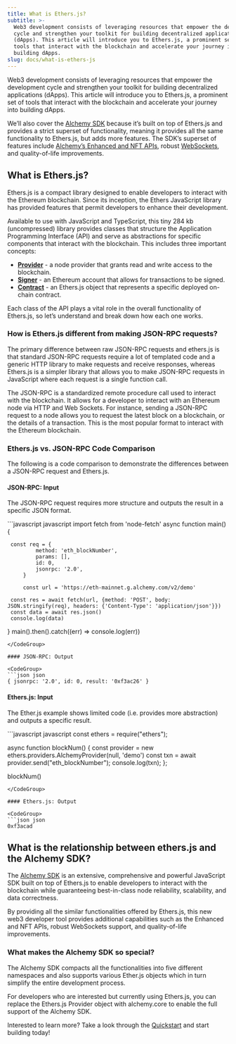 ```yaml
---
title: What is Ethers.js?
subtitle: >-
  Web3 development consists of leveraging resources that empower the development
  cycle and strengthen your toolkit for building decentralized applications
  (dApps). This article will introduce you to Ethers.js, a prominent set of
  tools that interact with the blockchain and accelerate your journey into
  building dApps.
slug: docs/what-is-ethers-js
---
```



Web3 development consists of leveraging resources that empower the development cycle and strengthen your toolkit for building decentralized applications (dApps). This article will introduce you to Ethers.js, a prominent set of tools that interact with the blockchain and accelerate your journey into building dApps.

We’ll also cover the [Alchemy SDK](/reference/alchemy-sdk-quickstart) because it’s built on top of Ethers.js and provides a strict superset of functionality, meaning it provides all the same functionality to Ethers.js, but adds more features. The SDK’s superset of features include [Alchemy’s Enhanced and NFT APIs](/reference/enhanced-apis-overview), robust [WebSockets](/reference/sdk-websockets-endpoints), and quality-of-life improvements.

## What is Ethers.js?

Ethers.js is a compact library designed to enable developers to interact with the Ethereum blockchain. Since its inception, the Ethers JavaScript library has provided features that permit developers to enhance their development.

Available to use with JavaScript and TypeScript, this tiny 284 kb (uncompressed) library provides classes that structure the Application Programming Interface (API) and serve as abstractions for specific components that interact with the blockchain. This includes three important concepts:

* **[Provider](/docs/ethers-js-provider)** - a node provider that grants read and write access to the blockchain.
* **[Signer](/docs/ethers-js-signer)** - an Ethereum account that allows for transactions to be signed.
* **[Contract](/docs/ethers-js-contract)** - an Ethers.js object that represents a specific deployed on-chain contract.

Each class of the API plays a vital role in the overall functionality of Ethers.js, so let’s understand and break down how each one works.

### How is Ethers.js different from making JSON-RPC requests?

The primary difference between raw JSON-RPC requests and ethers.js is that standard JSON-RPC requests require a lot of templated code and a generic HTTP library to make requests and receive responses, whereas Ethers.js is a simpler library that allows you to make JSON-RPC requests in JavaScript where each request is a single function call.

The JSON-RPC is a standardized remote procedure call used to interact with the blockchain. It allows for a developer to interact with an Ethereum node via HTTP and Web Sockets. For instance, sending a JSON-RPC request to a node allows you to request the latest block on a blockchain, or the details of a transaction. This is the most popular format to interact with the Ethereum blockchain.

### Ethers.js vs. JSON-RPC Code Comparison

The following is a code comparison to demonstrate the differences between a JSON-RPC request and Ethers.js.

#### JSON-RPC: Input

The JSON-RPC request requires more structure and outputs the result in a specific JSON format.

<CodeGroup>
  ```javascript javascript
  import fetch from 'node-fetch'
  async function main() {

     const req = {
             method: 'eth_blockNumber',
             params: [],
             id: 0,
             jsonrpc: '2.0',
         }
    
         const url = 'https://eth-mainnet.g.alchemy.com/v2/demo'

     const res = await fetch(url, {method: 'POST', body: JSON.stringify(req), headers: {'Content-Type': 'application/json'}})
     const data = await res.json()
     console.log(data)
  }
  main().then().catch((err) => console.log(err))
  ```
</CodeGroup>

#### JSON-RPC: Output

<CodeGroup>
  ```json json
  { jsonrpc: '2.0', id: 0, result: '0xf3ac26' }
  ```
</CodeGroup>

#### Ethers.js: Input

The Ether.js example shows limited code (i.e. provides more abstraction) and outputs a specific result.

<CodeGroup>
  ```javascript javascript
  const ethers = require("ethers");

  async function blockNum() {
    const provider = new ethers.providers.AlchemyProvider(null, 'demo')
    const txn = await provider.send("eth_blockNumber");
    console.log(txn);
  };

  blockNum()
  ```
</CodeGroup>

#### Ethers.js: Output

<CodeGroup>
  ```json json
  0xf3acad
  ```
</CodeGroup>

## What is the relationship between ethers.js and the Alchemy SDK?

The [Alchemy SDK](/reference/alchemy-sdk-quickstart) is an extensive, comprehensive and powerful JavaScript SDK built on top of Ethers.js to enable developers to interact with the blockchain while guaranteeing best-in-class node reliability, scalability, and data correctness.

By providing all the similar functionalities offered by Ethers.js, this new web3 developer tool provides additional capabilities such as the Enhanced and NFT APIs, robust WebSockets support, and quality-of-life improvements.

### What makes the Alchemy SDK so special?

The Alchemy SDK compacts all the functionalities into five different namespaces and also supports various Ether.js objects which in turn simplify the entire development process.

For developers who are interested but currently using Ethers.js, you can replace the Ethers.js Provider object with alchemy.core to enable the full support of the Alchemy SDK.

Interested to learn more? Take a look through the [Quickstart](/reference/alchemy-sdk-quickstart) and start building today!
